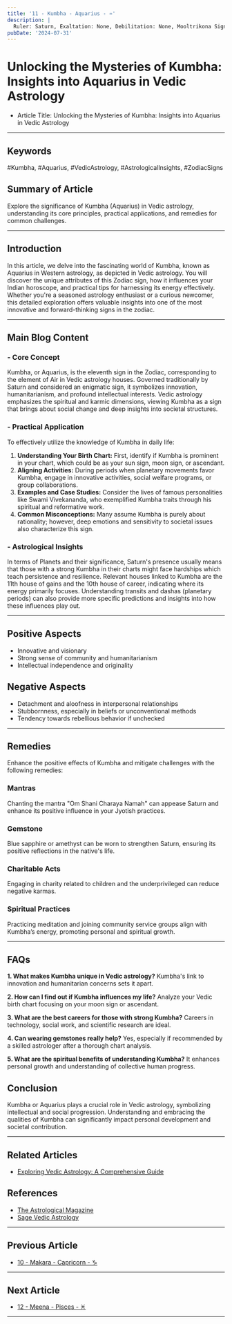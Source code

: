 ```yaml
---
title: '11 - Kumbha - Aquarius - ♒️'
description: |
  Ruler: Saturn, Exaltation: None, Debilitation: None, Mooltrikona Sign: Saturn, Direction: West, Color: Blue, Gemstone: Blue Sapphire, Lucky Number: 4, Deity: Shani, Guna: Tamas, Tattva: Air, Friends: Gemini and Libra, Enemies: Cancer and Virgo, Neutral: Capricorn and Sagittarius, Temperament: Progressive, original, independent, Strengths: Intellectual, humanitarian, innovative, Weaknesses: Runs from emotional expression, temperamental, Body Parts: Ankles and circulatory system, Diseases: Circulatory issues, ankle problems
pubDate: '2024-07-31'
---
```


# Unlocking the Mysteries of Kumbha: Insights into Aquarius in Vedic Astrology

- Article Title: Unlocking the Mysteries of Kumbha: Insights into Aquarius in Vedic Astrology

---

## Keywords 
#Kumbha, #Aquarius, #VedicAstrology, #AstrologicalInsights, #ZodiacSigns

## Summary of Article
Explore the significance of Kumbha (Aquarius) in Vedic astrology, understanding its core principles, practical applications, and remedies for common challenges.

---

## Introduction
In this article, we delve into the fascinating world of Kumbha, known as Aquarius in Western astrology, as depicted in Vedic astrology. You will discover the unique attributes of this Zodiac sign, how it influences your Indian horoscope, and practical tips for harnessing its energy effectively. Whether you're a seasoned astrology enthusiast or a curious newcomer, this detailed exploration offers valuable insights into one of the most innovative and forward-thinking signs in the zodiac.

---

## Main Blog Content

### - Core Concept
Kumbha, or Aquarius, is the eleventh sign in the Zodiac, corresponding to the element of Air in Vedic astrology houses. Governed traditionally by Saturn and considered an enigmatic sign, it symbolizes innovation, humanitarianism, and profound intellectual interests. Vedic astrology emphasizes the spiritual and karmic dimensions, viewing Kumbha as a sign that brings about social change and deep insights into societal structures.

### - Practical Application
To effectively utilize the knowledge of Kumbha in daily life:

1. **Understanding Your Birth Chart:** First, identify if Kumbha is prominent in your chart, which could be as your sun sign, moon sign, or ascendant.
2. **Aligning Activities:** During periods when planetary movements favor Kumbha, engage in innovative activities, social welfare programs, or group collaborations.
3. **Examples and Case Studies:** Consider the lives of famous personalities like Swami Vivekananda, who exemplified Kumbha traits through his spiritual and reformative work.
4. **Common Misconceptions:** Many assume Kumbha is purely about rationality; however, deep emotions and sensitivity to societal issues also characterize this sign.

### - Astrological Insights
In terms of Planets and their significance, Saturn's presence usually means that those with a strong Kumbha in their charts might face hardships which teach persistence and resilience. Relevant houses linked to Kumbha are the 11th house of gains and the 10th house of career, indicating where its energy primarily focuses. Understanding transits and dashas (planetary periods) can also provide more specific predictions and insights into how these influences play out.

---

## Positive Aspects 
- Innovative and visionary
- Strong sense of community and humanitarianism
- Intellectual independence and originality

## Negative Aspects 
- Detachment and aloofness in interpersonal relationships
- Stubbornness, especially in beliefs or unconventional methods
- Tendency towards rebellious behavior if unchecked

---

## Remedies
Enhance the positive effects of Kumbha and mitigate challenges with the following remedies:

### Mantras
Chanting the mantra "Om Shani Charaya Namah" can appease Saturn and enhance its positive influence in your Jyotish practices.

### Gemstone
Blue sapphire or amethyst can be worn to strengthen Saturn, ensuring its positive reflections in the native's life.

### Charitable Acts
Engaging in charity related to children and the underprivileged can reduce negative karmas.

### Spiritual Practices
Practicing meditation and joining community service groups align with Kumbha’s energy, promoting personal and spiritual growth.

---

## FAQs
**1. What makes Kumbha unique in Vedic astrology?**
   Kumbha's link to innovation and humanitarian concerns sets it apart.

**2. How can I find out if Kumbha influences my life?**
   Analyze your Vedic birth chart focusing on your moon sign or ascendant.

**3. What are the best careers for those with strong Kumbha?**
   Careers in technology, social work, and scientific research are ideal.

**4. Can wearing gemstones really help?**
   Yes, especially if recommended by a skilled astrologer after a thorough chart analysis.

**5. What are the spiritual benefits of understanding Kumbha?**
   It enhances personal growth and understanding of collective human progress.

## Conclusion
Kumbha or Aquarius plays a crucial role in Vedic astrology, symbolizing intellectual and social progression. Understanding and embracing the qualities of Kumbha can significantly impact personal development and societal contribution.

---

## Related Articles
- [Exploring Vedic Astrology: A Comprehensive Guide](link)

## References
- [The Astrological Magazine](https://www.vedic-astrology.com/)
- [Sage Vedic Astrology](https://www.sagevedicastrology.com/) 

---

## Previous Article
- [10 - Makara - Capricorn - ♑️](/blogs-md/01_Rasi/0110_Makara.mdx)

---

## Next Article
- [12 - Meena - Pisces - ♓️](/blogs-md/01_Rasi/0112_Meena.mdx)

---
